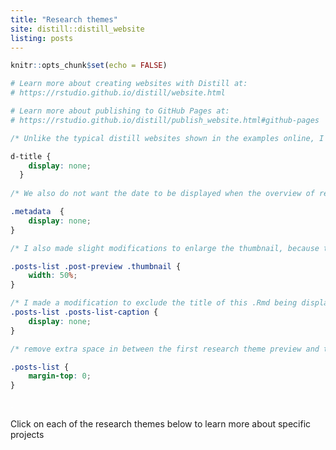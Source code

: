 ```yaml
---
title: "Research themes"
site: distill::distill_website
listing: posts
---
```


```r
knitr::opts_chunk$set(echo = FALSE)

# Learn more about creating websites with Distill at:
# https://rstudio.github.io/distill/website.html

# Learn more about publishing to GitHub Pages at:
# https://rstudio.github.io/distill/publish_website.html#github-pages
```

```css
/* Unlike the typical distill websites shown in the examples online, I did not want a title YAML/text in the beginning and the first thing I wanted was an image. So this function below, borrowed from a google search, gets rid of the requirement of a title & uses css to do the same. You can delete this code chunk if you want to include a title in your website */

d-title {
    display: none;
  }
  
/* We also do not want the date to be displayed when the overview of research themes are published, so we set the entire css element (here it's the metadata) to none */

.metadata  {
    display: none;
}

/* I also made slight modifications to enlarge the thumbnail, because the date is no longer being displayed/shown. */

.posts-list .post-preview .thumbnail { 
    width: 50%; 
}

/* I made a modification to exclude the title of this .Rmd being displayed in the webpage */
.posts-list .posts-list-caption {
    display: none;
}

/* remove extra space in between the first research theme preview and the text right above it */

.posts-list {
    margin-top: 0;
}
```
<p style="color: white">.  </p>
Click on each of the research themes below to learn more about specific projects  

